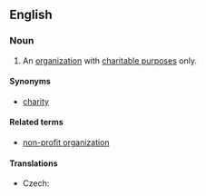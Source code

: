 ==English==
{{wikipedia}}
===Noun===
{{en-noun|sg=[[charitable]] [[organization]]}}

#  An [[organization]] with [[charitable purpose]]s only.

====Synonyms====
* [[charity]]

====Related terms====
* [[non-profit organization]]

====Translations====
{{trans-top|organization}}
* Czech: {{t-|cs|charitativní organizace|f}}
{{trans-mid}}
{{trans-bottom}}